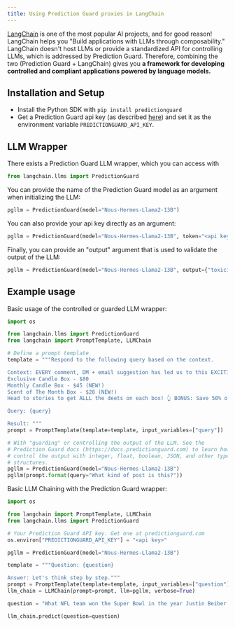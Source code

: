 ```yaml
---
title: Using Prediction Guard proxies in LangChain
---
```


[LangChain](https://github.com/hwchase17/langchain) is one of the most popular AI projects, and for good reason! LangChain
helps you "Build applications with LLMs through composability." LangChain doesn't host LLMs or provide a standardized API for controlling LLMs, which is addressed by Prediction Guard. Therefore, combining the two (Prediction Guard + LangChain) gives you **a framework for developing controlled and compliant applications powered by language models.**

## Installation and Setup
- Install the Python SDK with `pip install predictionguard`
- Get a Prediction Guard api key (as described [here](https://docs.predictionguard.com/)) and set it as the environment variable `PREDICTIONGUARD_API_KEY`.
## LLM Wrapper

There exists a Prediction Guard LLM wrapper, which you can access with 
```python
from langchain.llms import PredictionGuard
```

You can provide the name of the Prediction Guard model as an argument when initializing the LLM:
```python
pgllm = PredictionGuard(model="Nous-Hermes-Llama2-13B")
```

You can also provide your api key directly as an argument:
```python
pgllm = PredictionGuard(model="Nous-Hermes-Llama2-13B", token="<api key>")
```

Finally, you can provide an "output" argument that is used to validate the output of the LLM:
```python
pgllm = PredictionGuard(model="Nous-Hermes-Llama2-13B", output={"toxicity": True})
```

## Example usage

Basic usage of the controlled or guarded LLM wrapper:
```python
import os

from langchain.llms import PredictionGuard
from langchain import PromptTemplate, LLMChain

# Define a prompt template
template = """Respond to the following query based on the context.

Context: EVERY comment, DM + email suggestion has led us to this EXCITING announcement! 🎉 We have officially added TWO new candle subscription box options! 📦
Exclusive Candle Box - $80 
Monthly Candle Box - $45 (NEW!)
Scent of The Month Box - $28 (NEW!)
Head to stories to get ALLL the deets on each box! 👆 BONUS: Save 50% on your first box with code 50OFF! 🎉

Query: {query}

Result: """
prompt = PromptTemplate(template=template, input_variables=["query"])

# With "guarding" or controlling the output of the LLM. See the 
# Prediction Guard docs (https://docs.predictionguard.com) to learn how to 
# control the output with integer, float, boolean, JSON, and other types and
# structures.
pgllm = PredictionGuard(model="Nous-Hermes-Llama2-13B")
pgllm(prompt.format(query="What kind of post is this?"))
```

Basic LLM Chaining with the Prediction Guard wrapper:
```python
import os

from langchain import PromptTemplate, LLMChain
from langchain.llms import PredictionGuard

# Your Prediction Guard API key. Get one at predictionguard.com
os.environ["PREDICTIONGUARD_API_KEY"] = "<api key>"

pgllm = PredictionGuard(model="Nous-Hermes-Llama2-13B")

template = """Question: {question}

Answer: Let's think step by step."""
prompt = PromptTemplate(template=template, input_variables=["question"])
llm_chain = LLMChain(prompt=prompt, llm=pgllm, verbose=True)

question = "What NFL team won the Super Bowl in the year Justin Beiber was born?"

llm_chain.predict(question=question)
```
